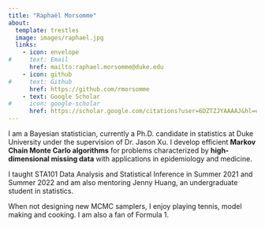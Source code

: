 ```yaml
---
title: "Raphaël Morsomme"
about:
  template: trestles
  image: images/raphael.jpg
  links:
    - icon: envelope
#     text: Email
      href: mailto:raphael.morsomme@duke.edu
    - icon: github
#     text: Github
      href: https://github.com/rmorsomme
    - text: Google Scholar
#     icon: google-scholar
      href: https://scholar.google.com/citations?user=6DZTZJYAAAAJ&hl=en
---
```


I am a Bayesian statistician, currently a Ph.D. candidate in statistics at Duke University under the supervision of Dr. Jason Xu. I develop efficient **Markov Chain Monte Carlo algorithms** for problems characterized by **high-dimensional missing data** with applications in epidemiology and medicine.

I taught STA101 Data Analysis and Statistical Inference in Summer 2021 and Summer 2022 and am also mentoring Jenny Huang, an undergraduate student in statistics.

When not designing new MCMC samplers, I enjoy playing tennis, model making and cooking. I am also a fan of Formula 1.
